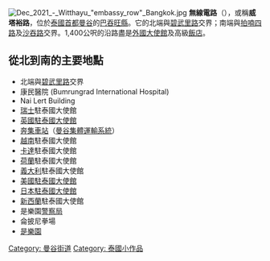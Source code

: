 [[File:Dec_2021_-_Witthayu_"embassy_row"_Bangkok.jpg|thumb]]
{{portal box|泰國|公路}}
'''無線電路'''（{{thai|t=ถนนวิทยุ|phon=T̄hnn withyu|r=Thanon Witthayu}}），或稱'''威塔裕路'''，位於[[泰國|泰國]][[首都|首都]][[曼谷|曼谷]]的[[巴吞旺縣|巴吞旺縣]]。它的北端與[[碧武里路|碧武里路]]交界；南端與[[拍喃四路|拍喃四路]]及[[沙吞路|沙吞路]]交界。1,400公呎的沿路盡是[[駐泰國外交機構列表|外國大使館]]及高級[[飯店|飯店]]。

==從北到南的主要地點==
* 北端與[[碧武里路|碧武里路]]交界
* 康民醫院 (Bumrungrad International Hospital) 
* Nai Lert Building
* [[瑞士|瑞士]]駐泰國大使館
* [[英國駐泰國大使館|英國駐泰國大使館]]
* [[奔集車站|奔集車站]]（[[曼谷集體運輸系統|曼谷集體運輸系統]]）
* [[越南|越南]]駐泰國大使館
* [[卡達|卡達]]駐泰國大使館
* [[荷蘭|荷蘭]]駐泰國大使館
* [[義大利|義大利]]駐泰國大使館
* [[美國駐泰國大使館|美國駐泰國大使館]]
* [[日本駐泰國大使館|日本駐泰國大使館]]
* [[新西蘭|新西蘭]]駐泰國大使館
* 是樂園[[警察局|警察局]]
* 侖披尼拳場
* [[是樂園|是樂園]]

[[Category:_曼谷街道|Category: 曼谷街道]]
[[Category:_泰國小作品|Category: 泰國小作品]]